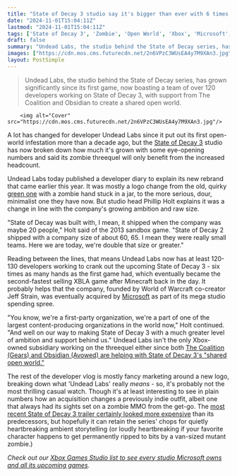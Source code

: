 ```yaml
---
title: "State of Decay 3 studio say it's bigger than ever with 6 times the amount of developers it had on its first zombie survival game"
date: "2024-11-01T15:04:11Z"
lastmod: "2024-11-01T15:04:11Z"
tags: ['State of Decay 3', 'Zombie', 'Open World', 'Xbox', 'Microsoft', 'Undead Labs', 'The Coalition', 'Obsidian', 'Gears of War', 'Avowed']
draft: false
summary: "Undead Labs, the studio behind the State of Decay series, has grown significantly since its first game, now boasting a team of over 120 developers working on State of Decay 3, with support from The Coalition and Obsidian to create a shared open world."
images: ["https://cdn.mos.cms.futurecdn.net/2n6VPzC3WUsEA4y7M9XAn3.jpg"]
layout: PostSimple
---
```

> Undead Labs, the studio behind the State of Decay series, has grown significantly since its first game, now boasting a team of over 120 developers working on State of Decay 3, with support from The Coalition and Obsidian to create a shared open world.


        <img alt="Cover" src="https://cdn.mos.cms.futurecdn.net/2n6VPzC3WUsEA4y7M9XAn3.jpg"/>
        
A lot has changed for developer Undead Labs since it put out its first open-world infestation more than a decade ago, but the [State of Decay 3](https://www.gamesradar.com/state-of-decay-3-guide/#:~:text=State%20of%20Decay%203%20gameplay&text=We%20expect%20Undead%20Labs%20to,sustenance%20all%20that%20much%20harder.) studio has now broken down how much it's grown with some eye-opening numbers and said its zombie threequel will only benefit from the increased headcount. 

Undead Labs today published a developer diary to explain its new rebrand that came earlier this year. It was mostly a logo change from the old, quirky [green one](https://logos.fandom.com/es/wiki/Undead_Labs) with a zombie hand stuck in a jar, to the more serious, dour, minimalist one they have now. But studio head Phillip Holt explains it was a change in line with the company's growing ambition and raw size.

"State of Decay was built with, I mean, it shipped when the company was maybe 20 people," Holt said of the 2013 sandbox game. "State of Decay 2 shipped with a company size of about 60, 65. I mean they were really small teams. Here we are today, we're double that size or greater." 

Reading between the lines, that means Undead Labs now has at least 120-130 developers working to crank out the upcoming State of Decay 3 - six times as many hands as the first game had, which eventually became the second-fastest selling XBLA game after Minecraft back in the day. It probably helps that the company, founded by World of Warcraft co-creator Jeff Strain, was eventually acquired by [Microsoft](https://www.gamesradar.com/tag/microsoft/) as part of its mega studio spending spree.

"You know, we're a first-party organization, we're a part of one of the largest content-producing organizations in the world now," Holt continued. "And well on our way to making State of Decay 3 with a much greater level of ambition and support behind us." Undead Labs isn't the only Xbox-owned subsidiary working on the threequel either since both [The Coalition (Gears) and Obsidian (Avowed) are helping with State of Decay 3's "shared open world."](https://www.gamesradar.com/games/open-world/the-gears-of-war-and-avowed-studios-are-teaming-up-to-help-state-of-decay-3s-much-larger-truly-shared-open-world/)

The rest of the developer vlog is mostly fancy marketing around a new logo, breaking down what 'Undead Labs' really *means* - so, it's probably not the most thrilling casual watch. Though it's at least interesting to see in plain numbers how an acquisition changes a previously indie outfit, albeit one that always had its sights set on a zombie MMO from the get-go. The [most recent State of Decay 3 trailer certainly looked more expensive](https://www.gamesradar.com/games/open-world/4-years-after-its-reveal-state-of-decay-3-is-back-with-a-first-look-at-its-gorgeous-and-emotional-open-world-zombie-action/) than its predecessors, but hopefully it can retain the series' chops for quietly heartbreaking ambient storytelling (or loudly heartbreaking if your favorite character happens to get permanently ripped to bits by a van-sized mutant zombie.)

*Check out our *[<em>Xbox Games Studio list to see every studio Microsoft owns and all its upcoming games</em>](https://www.gamesradar.com/xbox-game-studios-microsoft/)*.* 
        